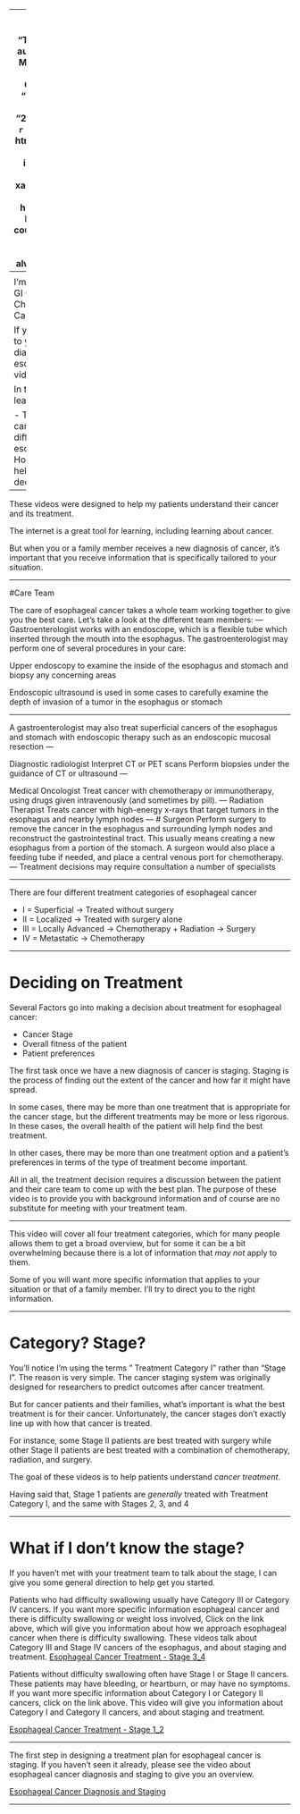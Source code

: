 
---
title: "Esophageal Cancer"
subtitle: "Treatment Overview"
author: "Jonathan Salo MD"
institute: "Levine Cancer Institute, Charlotte NC"
date: "Click Right Arrow to Begin"
#date: "2016/12/12 (updated: `r Sys.Date()`)"
output:
  html_document: default
  pdf_document:
    includes:
      in_header: preamble.tex
  xaringan::moon_reader:
    lib_dir: libs
    nature:
      highlightStyle: github
      highlightLines: true
      countIncrementalSlides: false
params: 
  pdf_param:TRUE
always_allow_html: yes     
---
<style type="text/css">
.remark-slide-content {
    font-size: 34px;
    padding: 1em 4em 1em 4em;
}
</style>
<!--- P10000266--->
<!--- Premiere: Intro_02--->
# Introduction

I’m Dr Jonathan Salo,  a GI Cancer Surgeon in Charlotte, North Carolina.

If you or someone close to you has been diagnosed with esophageal cancer, this video is for you.

In this video, you will learn about

- The esophageal cancer care team
- Four different categories of esophageal cancer
- How the cancer stage helps make treatment decisions

---

These videos were designed to help my patients understand their cancer and its treatment. 

The internet is a great tool for learning, including learning about cancer.

But when you or a family member receives a new diagnosis of cancer, it's important that you receive information that is specifically tailored to your situation.

---


#Care Team

The care of esophageal cancer takes a whole
team working together to give you the best care.
Let’s take a look at the different team members:
---
Gastroenterologist works with an endoscope,
which is a flexible tube which inserted through
the mouth into the esophagus. The
gastroenterologist may perform one of several
procedures in your care:

Upper endoscopy to examine the inside of the
esophagus and stomach and biopsy any
concerning areas

Endoscopic ultrasound is used in some cases to
carefully examine the depth of invasion of a
tumor in the esophagus or stomach

---

A gastroenterologist may also treat superficial
cancers of the esophagus and stomach with
endoscopic therapy such as an endoscopic
mucosal resection
---

Diagnostic radiologist
Interpret CT or PET scans
Perform biopsies under the guidance of CT or
ultrasound
---

Medical Oncologist
Treat cancer with chemotherapy or
immunotherapy, using drugs given intravenously
(and sometimes by pill).
---
Radiation Therapist
Treats cancer with high-energy x-rays that target
tumors in the esophagus and nearby lymph
nodes
---
# Surgeon
Perform surgery to remove the cancer in the
esophagus and surrounding lymph nodes and
reconstruct the gastrointestinal tract. This
usually means creating a new esophagus from a
portion of the stomach.
A surgeon would also place a feeding tube if
needed, and place a central venous port for
chemotherapy.
---
Treatment decisions may require consultation a number of specialists

---


There are four different treatment categories of esophageal cancer

- I = Superficial -> Treated without surgery
- II = Localized -> Treated with surgery alone
- III = Locally Advanced -> Chemotherapy + Radiation -> Surgery
- IV = Metastatic -> Chemotherapy

---

# Deciding on Treatment

Several Factors go into making a decision about treatment for esophageal cancer:

- Cancer Stage
- Overall fitness of the patient
- Patient preferences

The first task once we have a new diagnosis of cancer is staging. Staging is the process of finding out the extent of the cancer and how far it might have spread.

In some cases, there may be more than one treatment that is appropriate for the cancer stage, but the different treatments may be more or less rigorous.  In these cases, the overall health of the patient will help find the best treatment.

In other cases, there may be more than one treatment option and a patient's preferences in terms of the type of treatment become important.

All in all, the treatment decision requires a discussion between the patient and their care team to come up with the best plan.  The purpose of these video is to provide you with background information and of course are no substitute for meeting with your treatment team.

---

This video will cover all four treatment categories, which for many people allows them to get a broad overview, but for some it can be a bit overwhelming because there is a lot of information that *may not* apply to them.

Some of you will want more specific information that applies to your situation or that of a family member. I'll try to direct you to the right information.

---

# Category? Stage?

You'll notice I'm using the terms " Treatment Category I" rather than "Stage I". The reason is very simple.  The cancer staging system was originally designed for researchers to predict outcomes after cancer treatment. 

But for cancer patients and their families, what's important is what the best treatment is for their cancer.  Unfortunately, the cancer stages don't exactly line up with how that cancer is treated.

For instance, some Stage II patients are best treated with surgery while other Stage II patients are best treated with a combination of chemotherapy, radiation, and surgery.

The goal of these videos is to help patients understand *cancer treatment*.

Having said that, Stage 1 patients are *generally* treated with Treatment Category I, and the same with Stages 2, 3, and 4


---

# What if I don't know the stage?

If you haven't met with your treatment team to talk about the stage, I can give you some general direction to help get you started.

Patients who had difficulty swallowing usually have Category III or Category IV cancers. If you want more specific information esophageal cancer and there is difficulty swallowing or weight loss involved, Click on the link above, which will give you information about how we approach esophageal cancer when there is difficulty swallowing. These videos talk about Category III and Stage IV cancers of the esophagus, and about staging and treatment. 
[Esophageal Cancer Treatment - Stage 3_4](08-Eso_Advanced.html)



Patients without difficulty swallowing often have Stage I or Stage II cancers. These patients may have bleeding, or heartburn, or may have no symptoms.  If you want more specific information about Category I or Category II cancers, click on the link above. This video will give you information about Category I and Category II cancers, and about staging and treatment.

[Esophageal Cancer Treatment - Stage 1_2](06-Eso_Early.html)

---

The first step in designing a treatment plan for esophageal cancer is staging. If you haven't seen it already, please see the video about esophageal cancer diagnosis and staging to give you an overview.

[Esophageal Cancer Diagnosis and Staging](02_Eso_Dx_Staging.html)

---
